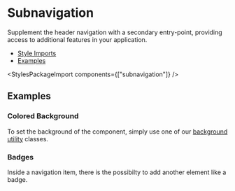 
<Meta of={subnavigationStories} />

# Subnavigation

<p className="lead">Supplement the header navigation with a secondary entry-point, 
providing access to additional features in your application.</p>

<ul>
  <li>
    <a href="#style-imports" target="_self">Style Imports</a>
  </li>
  <li>
    <a href="#examples" target="_self">Examples</a>
  </li>
</ul>

<Canvas sourceState="shown" of={subnavigationStories.Default} />
<div className="hide-col-default">
  <Controls of={subnavigationStories.Default} />
</div>

<StylesPackageImport components={["subnavigation"]} />

## Examples

### Colored Background

To set the background of the component, simply use one of our [background utility](/?path=/docs/utilities-background--docs) classes.

<Canvas of={subnavigationStories.ColoredBackground} />
<div className="hide-col-default">
  <Controls of={subnavigationStories.ColoredBackground} />
</div>

### Badges

Inside a navigation item, there is the possibilty to add another element like a badge.

<Canvas of={subnavigationStories.Badges} />
